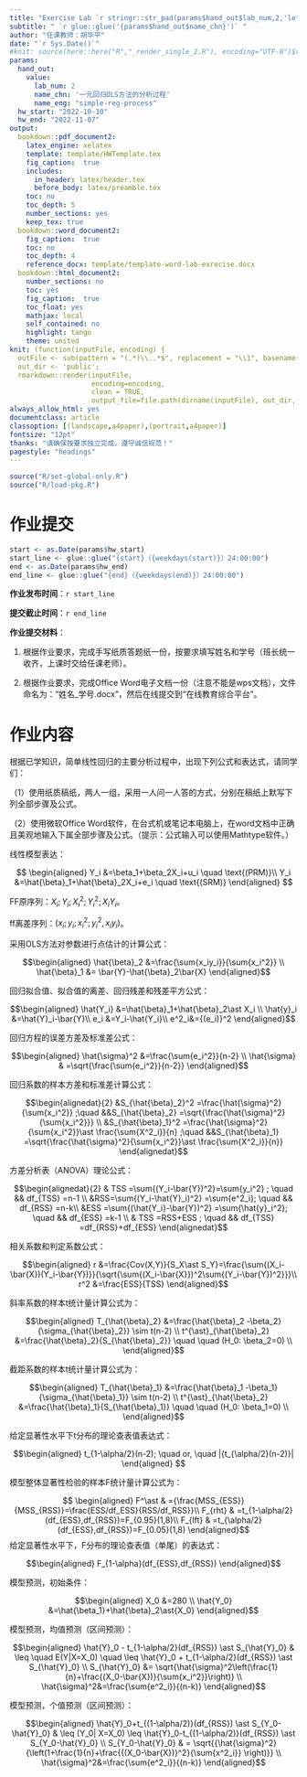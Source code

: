 ```yaml
---
title: "Exercise Lab `r stringr::str_pad(params$hand_out$lab_num,2,'left','0')` 课程作业"
subtitle: " `r glue::glue('{params$hand_out$name_chn}')` "
author: "任课教师：胡华平"
date: "`r Sys.Date()`"
#knit: source(here::here("R","_render_single_2.R"), encoding="UTF-8")$value
params:
  hand_out:
    value:
      lab_num: 2
      name_chn: '一元回归OLS方法的分析过程'
      name_eng: "simple-reg-process"
  hw_start: "2022-10-10"
  hw_end: "2022-11-07"
output: 
  bookdown::pdf_document2:
    latex_engine: xelatex
    template: template/HWTemplate.tex
    fig_caption:  true
    includes:
      in_header: latex/header.tex
      before_body: latex/preamble.tex
    toc: no
    toc_depth: 5
    number_sections: yes
    keep_tex: true
  bookdown::word_document2: 
    fig_caption:  true
    toc: no
    toc_depth: 4
    reference_docx: template/template-word-lab-exrecise.docx
  bookdown::html_document2:
    number_sections: no
    toc: yes
    fig_caption:  true
    toc_float: yes
    mathjax: local
    self_contained: no
    highlight: tango
    theme: united
knit: (function(inputFile, encoding) { 
  outFile <- sub(pattern = "(.*)\\..*$", replacement = "\\1", basename(inputFile));
  out_dir <- 'public';
  rmarkdown::render(inputFile,
                    encoding=encoding,
                    clean = TRUE,
                    output_file=file.path(dirname(inputFile), out_dir, outFile)) })
always_allow_html: yes
documentclass: article
classoption: [(landscape,a4paper),(portrait,a4paper)]
fontsize: "12pt"
thanks: "请确保按要求独立完成，遵守诚信规范！"
pagestyle: "headings"
---
```


```r
source("R/set-global-only.R")
source("R/load-pkg.R")
```


# 作业提交

```r
start <- as.Date(params$hw_start)
start_line <- glue::glue("{start}（{weekdays(start)}）24:00:00")
end <- as.Date(params$hw_end)
end_line <- glue::glue("{end}（{weekdays(end)}）24:00:00")
```

**作业发布时间**：`r start_line`

**提交截止时间**：`r end_line`

**作业提交材料**：

1) 根据作业要求，完成手写纸质答题纸一份，按要求填写姓名和学号（班长统一收齐，上课时交给任课老师）。

2) 根据作业要求，完成Office Word电子文档一份（注意不能是wps文档），文件命名为："姓名_学号.docx"，然后在线提交到“在线教育综合平台”。



\newpage

# 作业内容

根据已学知识，简单线性回归的主要分析过程中，出现下列公式和表达式，请同学们：

（1）使用纸质稿纸，两人一组，采用一人问一人答的方式，分别在稿纸上默写下列全部步骤及公式。

（2）使用微软Office Word软件，在台式机或笔记本电脑上，在word文档中正确且美观地输入下属全部步骤及公式。（提示：公式输入可以使用Mathtype软件。）


线性模型表达：

$$
\begin{aligned}
Y_i &=\beta_1+\beta_2X_i+u_i \quad \text{(PRM)}\\
Y_i &=\hat{\beta}_1+\hat{\beta}_2X_i+e_i \quad \text{(SRM)}
\end{aligned}
$$

FF原序列：$X_i; Y_i; X^2_i; Y^2_i; X_iY_i$。

ff离差序列：$(x_i; y_i; x^2_i;y^2_i,x_iy_i)$。

采用OLS方法对参数进行点估计的计算公式：

$$\begin{aligned}
\hat{\beta}_2 &=\frac{\sum{x_iy_i}}{\sum{x_i^2}} \\
\hat{\beta}_1 &= \bar{Y}-\hat{\beta}_2\bar{X} 
\end{aligned}$$

回归拟合值、拟合值的离差、回归残差和残差平方公式：

$$\begin{aligned}
\hat{Y_i} &=\hat{\beta}_1+\hat{\beta}_2\ast X_i \\
\hat{y}_i &=\hat{Y}_i-\bar{Y}\\
e_i &=Y_i-\hat{Y_i}\\
e^2_i&={(e_i)}^2
\end{aligned}$$

回归方程的误差方差及标准差公式：

$$\begin{aligned}
\hat{\sigma}^2 &=\frac{\sum{e_i^2}}{n-2} \\
\hat{\sigma} & =\sqrt{\frac{\sum{e_i^2}}{n-2}}
\end{aligned}$$

\newpage

回归系数的样本方差和标准差计算公式：

$$\begin{alignedat}{2}
&S_{\hat{\beta}_2}^2 =\frac{\hat{\sigma}^2}{\sum{x_i^2}} ;\quad
&&S_{\hat{\beta}_2} =\sqrt{\frac{\hat{\sigma}^2}{\sum{x_i^2}}} \\
&S_{\hat{\beta}_1}^2 =\frac{\hat{\sigma}^2}{\sum{x_i^2}}\ast \frac{\sum{X^2_i}}{n} ;\quad
&&S_{\hat{\beta}_1} =\sqrt{\frac{\hat{\sigma}^2}{\sum{x_i^2}}\ast \frac{\sum{X^2_i}}{n}}
\end{alignedat}$$

方差分析表（ANOVA）理论公式：

$$\begin{alignedat}{2}
& TSS =\sum{(Y_i-\bar{Y})^2}=\sum{y_i^2} ; \quad
&& df_{TSS} =n-1 \\
&RSS=\sum{(Y_i-\hat{Y}_i)^2}  =\sum{e^2_i}; \quad
&& df_{RSS} =n-k\\
&ESS =\sum{(\hat{Y_i}-\bar{Y})^2} =\sum{\hat{y}_i^2}; \quad
&& df_{ESS} =k-1 \\
& TSS =RSS+ESS ; \quad
&& df_{TSS} =df_{RSS}+df_{ESS}
\end{alignedat}$$

相关系数和判定系数公式：

$$\begin{aligned}
r &=\frac{Cov(X,Y)}{S_X\ast S_Y}=\frac{\sum{(X_i-\bar{X})(Y_i-\bar{Y})}}{\sqrt{\sum{(X_i-\bar{X}})^2\sum{(Y_i-\bar{Y})^2}}}\\
r^2 &=\frac{ESS}{TSS}
\end{aligned}$$

斜率系数的样本t统计量计算公式为：

$$\begin{aligned}
T_{\hat{\beta}_2} &=\frac{\hat{\beta}_2 -\beta_2}{\sigma_{\hat{\beta}_2}} \sim t(n-2) \\
t^{\ast}_{\hat{\beta}_2} &=\frac{\hat{\beta}_2}{S_{\hat{\beta}_2}} \quad  \quad (H_0: \beta_2=0) \\
\end{aligned}$$

截距系数的样本t统计量计算公式为：

$$\begin{aligned}
T_{\hat{\beta}_1} &=\frac{\hat{\beta}_1 -\beta_1}{\sigma_{\hat{\beta}_1}} \sim t(n-2) \\
t^{\ast}_{\hat{\beta}_2} &=\frac{\hat{\beta}_1}{S_{\hat{\beta}_1}} \quad  \quad (H_0: \beta_1=0) \\
\end{aligned}$$

给定显著性水平下t分布的理论查表值表达式：

$$\begin{aligned}
t_{1-\alpha/2}(n-2); \quad or, \quad |{t_{\alpha/2}(n-2)}|
\end{aligned} 
$$

模型整体显著性检验的样本F统计量计算公式为：

$$
\begin{aligned}
F^\ast & ={\frac{MSS_{ESS}}{MSS_{RSS}}=\frac{ESS/df_ESS}{RSS/df_RSS}}\\
F_{rht} & =t_{1-\alpha/2}(df_{ESS},df_{RSS})=F_{0.95}(1,8)\\
F_{lft} & =t_{\alpha/2}(df_{ESS},df_{RSS})=F_{0.05}(1,8)
\end{aligned}$$
给定显著性水平下，F分布的理论查表值（单尾）的表达式：

$$\begin{aligned}
F_{1-\alpha}(df_{ESS},df_{RSS})
\end{aligned}$$

模型预测，初始条件：

$$\begin{aligned}
X_0 &=280 \\
\hat{Y_0} &=\hat{\beta_1}+\hat{\beta}_2\ast{X_0} 
\end{aligned}$$

模型预测，均值预测（区间预测）：

$$\begin{aligned}
\hat{Y}_0 - t_{1-\alpha/2}(df_{RSS}) \ast S_{\hat{Y}_0} 
& \leq \quad  E(Y|X=X_0) \quad \leq
\hat{Y}_0 + t_{1-\alpha/2}(df_{RSS}) \ast S_{\hat{Y}_0} \\
S_{\hat{Y}_0} &= \sqrt{\hat{\sigma}^2\left(\frac{1}{n}+\frac{(X_0-\bar{X})}{\sum{x_i^2}}\right)} \\
\hat{\sigma}^2&=\frac{\sum{e^2_i}}{(n-k)} 
\end{aligned}$$

模型预测，个值预测（区间预测）：

$$\begin{aligned}
\hat{Y}_0+t_{(1-\alpha/2)}(df_{RSS}) \ast S_{Y_0-\hat{Y}_0} 
& \leq (Y_0| X=X_0) \leq \hat{Y}_0-t_{(1-\alpha/2)}(df_{RSS}) \ast S_{Y_0-\hat{Y}_0}  \\
S_{Y_0-\hat{Y}_0} & = \sqrt{{\hat{\sigma}^2}{\left(1+\frac{1}{n}+\frac{{(X_0-\bar{X})}^2}{\sum{x^2_i}} \right)}} \\
\hat{\sigma}^2&=\frac{\sum{e^2_i}}{(n-k)} 
\end{aligned}$$